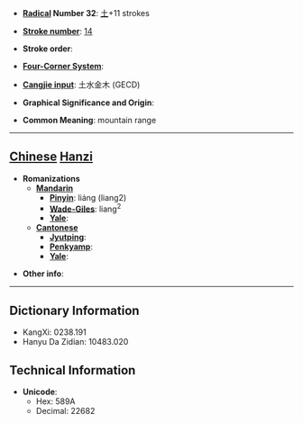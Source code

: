 * '''[[Wiktionary:Chinese radical index| Radical]] Number 32''': [[Wiktionary:Chinese radical index 土|土]]+11 strokes

* '''[[Wiktionary:Chinese total strokes index|Stroke number]]''': [[Wiktionary:Chinese total strokes index 14|14]]

* '''Stroke order''': 

* '''[[Wiktionary:Chinese four corner index|Four-Corner System]]''': 

* '''[[Wiktionary:Chinese Cangjie index|Cangjie input]]''': 土水金木 (GECD)

* '''Graphical Significance and Origin''': 

* '''Common Meaning''': mountain range

----

== [[Chinese]] [[Hanzi]] ==

* '''Romanizations'''
** '''[[Mandarin]]'''
*** '''[[Pinyin]]''': liáng (liang2)
*** '''[[Wade-Giles]]''': liang<sup>2</sup>
*** '''[[Yale]]''': 
** '''[[Cantonese]]'''
*** '''[[Jyutping]]''':
*** '''[[Penkyamp]]''': 
*** '''[[Yale]]''': 

* '''Other info''': 

----

== Dictionary Information ==

* KangXi: 0238.191
* Hanyu Da Zidian: 10483.020

== Technical Information ==

* '''Unicode''':
** Hex: 589A
** Decimal: 22682